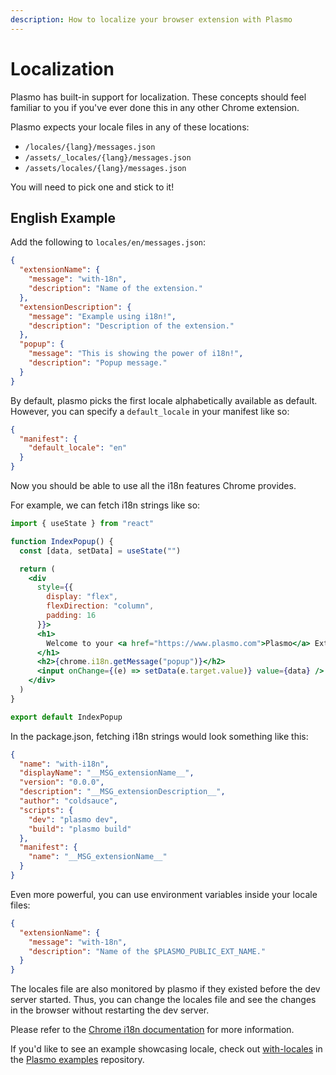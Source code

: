 ```yaml
---
description: How to localize your browser extension with Plasmo
---
```


# Localization

Plasmo has built-in support for localization. These concepts should feel familiar to you if you've ever done this in any other Chrome extension.

Plasmo expects your locale files in any of these locations:

- `/locales/{lang}/messages.json`
- `/assets/_locales/{lang}/messages.json`
- `/assets/locales/{lang}/messages.json`

You will need to pick one and stick to it!

## English Example

Add the following to `locales/en/messages.json`:

```json
{
  "extensionName": {
    "message": "with-18n",
    "description": "Name of the extension."
  },
  "extensionDescription": {
    "message": "Example using i18n!",
    "description": "Description of the extension."
  },
  "popup": {
    "message": "This is showing the power of i18n!",
    "description": "Popup message."
  }
}
```

By default, plasmo picks the first locale alphabetically available as default. However, you can specify a `default_locale` in your manifest like so:

```json
{
  "manifest": {
    "default_locale": "en"
  }
}
```

Now you should be able to use all the i18n features Chrome provides.

For example, we can fetch i18n strings like so:

```jsx
import { useState } from "react"

function IndexPopup() {
  const [data, setData] = useState("")

  return (
    <div
      style={{
        display: "flex",
        flexDirection: "column",
        padding: 16
      }}>
      <h1>
        Welcome to your <a href="https://www.plasmo.com">Plasmo</a> Extension!
      </h1>
      <h2>{chrome.i18n.getMessage("popup")}</h2>
      <input onChange={(e) => setData(e.target.value)} value={data} />
    </div>
  )
}

export default IndexPopup
```

In the package.json, fetching i18n strings would look something like this:

```json
{
  "name": "with-i18n",
  "displayName": "__MSG_extensionName__",
  "version": "0.0.0",
  "description": "__MSG_extensionDescription__",
  "author": "coldsauce",
  "scripts": {
    "dev": "plasmo dev",
    "build": "plasmo build"
  },
  "manifest": {
    "name": "__MSG_extensionName__"
  }
}
```

Even more powerful, you can use environment variables inside your locale files:

```json
{
  "extensionName": {
    "message": "with-18n",
    "description": "Name of the $PLASMO_PUBLIC_EXT_NAME."
  }
}
```

The locales file are also monitored by plasmo if they existed before the dev server started. Thus, you can change the locales file and see the changes in the browser without restarting the dev server.

Please refer to the [Chrome i18n documentation](https://developer.chrome.com/extensions/i18n) for more information.

If you'd like to see an example showcasing locale, check out [with-locales](https://github.com/PlasmoHQ/examples/blob/main/with-locales) in the [Plasmo examples](https://github.com/PlasmoHQ/examples) repository.
